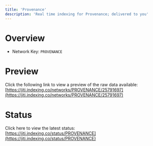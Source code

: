 ```yaml
---
title: 'Provenance'
description: 'Real time indexing for Provenance; delivered to you'
---
```


# Overview
- Network Key: `PROVENANCE`

# Preview
Click the following link to view a preview of the raw data available: [https://jiti.indexing.co/networks/PROVENANCE/25791697](https://jiti.indexing.co/networks/PROVENANCE/25791697)

# Status
Click here to view the latest status: [https://jiti.indexing.co/status/PROVENANCE](https://jiti.indexing.co/status/PROVENANCE)
